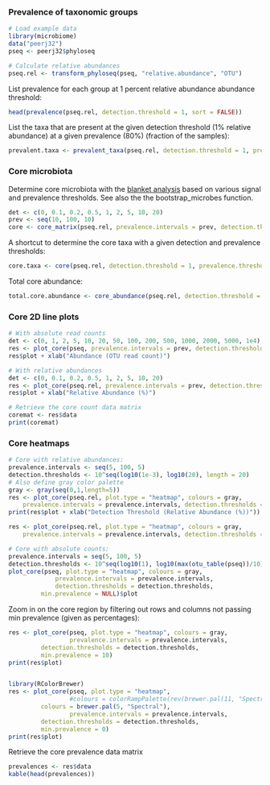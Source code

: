 ### Prevalence of taxonomic groups

```r
# Load example data
library(microbiome)
data("peerj32")
pseq <- peerj32$phyloseq

# Calculate relative abundances
pseq.rel <- transform_phyloseq(pseq, "relative.abundance", "OTU")
```


List prevalence for each group at 1 percent relative abundance abundance threshold:

```r
head(prevalence(pseq.rel, detection.threshold = 1, sort = FALSE))
```


List the taxa that are present at the given detection threshold (1% relative abundance) at a given prevalence (80%) (fraction of the samples):

```r
prevalent.taxa <- prevalent_taxa(pseq.rel, detection.threshold = 1, prevalence.threshold = 80)
```


### Core microbiota

Determine core microbiota with the [blanket
analysis](http://onlinelibrary.wiley.com/doi/10.1111/j.1469-0691.2012.03855.x/abstract)
based on various signal and prevalence thresholds. See also the the
bootstrap_microbes function.
 
```r
det <- c(0, 0.1, 0.2, 0.5, 1, 2, 5, 10, 20)
prev <- seq(10, 100, 10)
core <- core_matrix(pseq.rel, prevalence.intervals = prev, detection.thresholds = det)
```

A shortcut to determine the core taxa with a given detection and prevalence thresholds:

```r
core.taxa <- core(pseq.rel, detection.threshold = 1, prevalence.threshold = 95)
```

Total core abundance:

```r
total.core.abundance <- core_abundance(pseq.rel, detection.threshold = 1, prevalence.threshold = 95)
```



### Core 2D line plots

```r
# With absolute read counts
det <- c(0, 1, 2, 5, 10, 20, 50, 100, 200, 500, 1000, 2000, 5000, 1e4)
res <- plot_core(pseq, prevalence.intervals = prev, detection.thresholds = det, plot.type = "lineplot")
res$plot + xlab("Abundance (OTU read count)")

# With relative abundances
det <- c(0, 0.1, 0.2, 0.5, 1, 2, 5, 10, 20)
res <- plot_core(pseq.rel, prevalence.intervals = prev, detection.thresholds = det, plot.type = "lineplot")
res$plot + xlab("Relative Abundance (%)")

# Retrieve the core count data matrix
coremat <- res$data
print(coremat)
```


### Core heatmaps

```r
# Core with relative abundances:
prevalence.intervals <- seq(5, 100, 5)
detection.thresholds <- 10^seq(log10(1e-3), log10(20), length = 20)
# Also define gray color palette
gray <- gray(seq(0,1,length=5))
res <- plot_core(pseq.rel, plot.type = "heatmap", colours = gray,
    prevalence.intervals = prevalence.intervals, detection.thresholds = detection.thresholds) 
print(res$plot + xlab("Detection Threshold (Relative Abundance (%))"))

res <- plot_core(pseq.rel, plot.type = "heatmap", colours = gray, 
    prevalence.intervals = prevalence.intervals, detection.thresholds = detection.thresholds) 

# Core with absolute counts:
prevalence.intervals = seq(5, 100, 5)
detection.thresholds <- 10^seq(log10(1), log10(max(otu_table(pseq))/10), length = 20)		 
plot_core(pseq, plot.type = "heatmap", colours = gray,
       		 prevalence.intervals = prevalence.intervals,
       		 detection.thresholds = detection.thresholds,
		 min.prevalence = NULL)$plot
```


Zoom in on the core region by filtering out rows and columns not passing min prevalence (given as percentages):

```r
res <- plot_core(pseq, plot.type = "heatmap", colours = gray,
                 prevalence.intervals = prevalence.intervals,
		 detection.thresholds = detection.thresholds,
		 min.prevalence = 10)
print(res$plot)		 


library(RColorBrewer)
res <- plot_core(pseq, plot.type = "heatmap",
                 #colours = colorRampPalette(rev(brewer.pal(11, "Spectral")))(5),
		 colours = brewer.pal(5, "Spectral"),
                 prevalence.intervals = prevalence.intervals,
		 detection.thresholds = detection.thresholds,
		 min.prevalence = 0)		 
print(res$plot)		 
```


Retrieve the core prevalence data matrix

```r
prevalences <- res$data
kable(head(prevalences))
```

